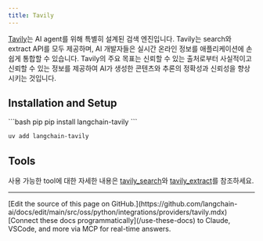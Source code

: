 ```yaml
---
title: Tavily
---
```


[Tavily](https://tavily.com)는 AI agent를 위해 특별히 설계된 검색 엔진입니다.
Tavily는 search와 extract API를 모두 제공하며, AI 개발자들은 실시간 온라인 정보를
애플리케이션에 손쉽게 통합할 수 있습니다. Tavily의 주요 목표는 신뢰할 수 있는 출처로부터
사실적이고 신뢰할 수 있는 정보를 제공하여 AI가 생성한 콘텐츠와 추론의 정확성과
신뢰성을 향상시키는 것입니다.

## Installation and Setup

<CodeGroup>
```bash pip
pip install langchain-tavily
```

```bash uv
uv add langchain-tavily
```
</CodeGroup>

## Tools

사용 가능한 tool에 대한 자세한 내용은 [tavily_search](/oss/python/integrations/tools/tavily_search)와 [tavily_extract](/oss/python/integrations/tools/tavily_extract)를 참조하세요.

---

<Callout icon="pen-to-square" iconType="regular">
    [Edit the source of this page on GitHub.](https://github.com/langchain-ai/docs/edit/main/src/oss/python/integrations/providers/tavily.mdx)
</Callout>
<Tip icon="terminal" iconType="regular">
    [Connect these docs programmatically](/use-these-docs) to Claude, VSCode, and more via MCP for    real-time answers.
</Tip>
